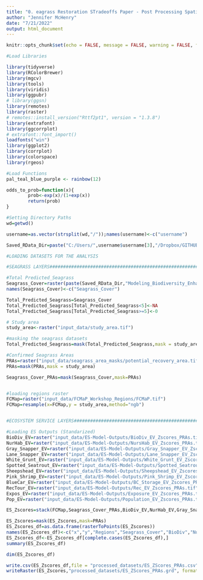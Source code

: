 ```yaml
---
title: "0. eagrass Restoration STradeoffs Paper - Post Processing Spatial Datasets"
author: "Jennifer McHenry"
date: "7/21/2022"
output: html_document
---
```


```r
knitr::opts_chunk$set(echo = FALSE, message = FALSE, warning = FALSE, fig.pos = "H", out.extra = "")

#Load Libraries

library(tidyverse)
library(RColorBrewer)
library(mgcv)
library(tools)
library(viridis)
library(ggpubr)
# library(ggsn)
library(remotes)
library(raster)
# remotes::install_version("Rttf2pt1", version = "1.3.8")
library(extrafont)
library(ggcorrplot)
# extrafont::font_import() 
loadfonts("win")
library(ggplot2)
library(corrplot)
library(colorspace)
library(rgeos)

#Load Functions 
pal_teal_blue_purple <- rainbow(12)

odds_to_prob=function(x){
        prob<-exp(x)/(1+exp(x))
        return(prob)
}

#Setting Directory Paths
wd=getwd()

username=as.vector(strsplit(wd,"/"));names(username)<-c("username")

Saved_RData_Dir=paste("C:/Users/",username$username[3],"/Dropbox/GITHUB/Disseratation/",sep="")

```

```r
#LOADING DATASETS FOR THE ANALYSIS 

#SEAGRASS LAYERS#######################################################################################################################

#Total Predicted_Seagrass
Seagrass_Cover=raster(paste(Saved_RData_Dir,"Modeling_Biodiversity_Enhancement_Value/model_output/August_2020_seagrassmodel_predictions/Annual_Predictions/Seagrass_Cover_MeanAnnual_Current_Corrected_CorExp.tif",sep=""))
names(Seagrass_Cover)<-c("Seagrass_Cover")

Total_Predicted_Seagrass=Seagrass_Cover
Total_Predicted_Seagrass[Total_Predicted_Seagrass<5]<-NA
Total_Predicted_Seagrass[Total_Predicted_Seagrass>=5]<-0

# Study area
study_area<-raster("input_data/study_area.tif")

#masking the seagrass datasets
Total_Predicted_Seagrass=mask(Total_Predicted_Seagrass,mask = study_area)

#Confirmed Seagrass Areas
PRAs=raster("input_data/seagrass_area_masks/potential_recovery_area.tif")
PRAs=mask(PRAs,mask = study_area)

Seagrass_Cover_PRAs=mask(Seagrass_Cover,mask=PRAs)


#loading regions raster
FCMap=raster("input_data/FCMaP_Workshop_Regions/FCMaP.tif")
FCMap=resample(x=FCMap,y = study_area,method="ngb")


#ECOSYSTEM SERVICE LAYERS##############################################################################################################

#Loading ES Outputs (Standarized)
BioDiv_EV=raster("input_data/ES-Model-Outputs/BioDiv_EV_Zscores_PRAs.tif")
NurHab_EV=raster("input_data/ES-Model-Outputs/NursHab_EV_Zscores_PRAs.tif")
Gray_Snapper_EV=raster("input_data/ES-Model-Outputs/Gray_Snapper_EV_Zscores_PRAs.tif")
Lane_Snapper_EV=raster("input_data/ES-Model-Outputs/Lane_Snapper_EV_Zscores_PRAs.tif")
White_Grunt_EV=raster("input_data/ES-Model-Outputs/White_Grunt_EV_Zscores_PRAs.tif")
Spotted_Seatrout_EV=raster("input_data/ES-Model-Outputs/Spotted_Seatrout_EV_Zscores_PRAs.tif")
Sheepshead_EV=raster("input_data/ES-Model-Outputs/Sheepshead_EV_Zscores_PRAs.tif")
Pink_Shrimp_EV=raster("input_data/ES-Model-Outputs/Pink_Shrimp_EV_Zscores_PRAs.tif")
BlueCar_EV=raster("input_data/ES-Model-Outputs/BC_Storage_EV_Zscores_PRAs.tif")
RecTour_EV=raster("input_data/ES-Model-Outputs/Rec_EV_Zscores_PRAs.tif")
Expos_EV=raster("input_data/ES-Model-Outputs/Exposure_EV_Zscores_PRAs.tif")
Pop_EV=raster("input_data/ES-Model-Outputs/Population_EV_Zscores_PRAs.tif")

ES_Zscores=stack(FCMap,Seagrass_Cover_PRAs,BioDiv_EV,NurHab_EV,Gray_Snapper_EV,Lane_Snapper_EV,White_Grunt_EV,Spotted_Seatrout_EV,Sheepshead_EV,Pink_Shrimp_EV,BlueCar_EV,RecTour_EV,Expos_EV,Pop_EV)

ES_Zscores=mask(ES_Zscores,mask=PRAs)
ES_Zscores_df=as.data.frame(rasterToPoints(ES_Zscores))
names(ES_Zscores_df)<-c("x","y","Regions","Seagrass_Cover","BioDiv","NurHab","Gray_Snapper","Lane_Snapper","White_Grunt","Spotted_Seatrout","Sheepshead","Pink_Shrimp","BlueCar","RecTour","Expos","Pop")
ES_Zscores_df<-ES_Zscores_df[complete.cases(ES_Zscores_df),]
summary(ES_Zscores_df)

dim(ES_Zscores_df)

write.csv(ES_Zscores_df,file = "processed_datasets/ES_ZScores_PRAs.csv")
writeRaster(ES_Zscores,"processed_datasets/ES_ZScores_PRAs.grd", format="raster")
```


